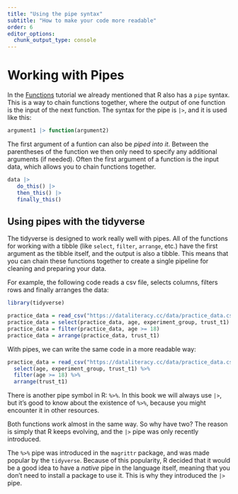 ```yaml
---
title: "Using the pipe syntax"
subtitle: "How to make your code more readable"
order: 6
editor_options: 
  chunk_output_type: console
---
```



# Working with Pipes

In the [Functions](../getting-started/functions.qmd#using-the-pipe-syntax) tutorial we already mentioned that R also has a `pipe` syntax. 
This is a way to chain functions together, where the output of one function is the input of the next function.
The syntax for the pipe is `|>`, and it is used like this:

```r
argument1 |> function(argument2)
```

The first argument of a funtion can also be *piped into it*. 
Between the parentheses of the function we then only need to specify any additional arguments (if needed).
Often the first argument of a function is the input data, which allows you to chain functions together.

```r
data |> 
   do_this() |> 
   then_this() |>
   finally_this()
```


## Using pipes with the tidyverse

The tidyverse is designed to work really well with pipes.
All of the functions for working with a tibble (like `select`, `filter`, `arrange`, etc.) have the first argument as the tibble itself, and the output is also a tibble.
This means that you can chain these functions together to create a single pipeline for cleaning and preparing your data.

For example, the following code reads a csv file, selects columns, filters rows and finally arranges the data:

```r
library(tidyverse)

practice_data = read_csv("https://dataliteracy.cc/data/practice_data.csv")
practice_data = select(practice_data, age, experiment_group, trust_t1)
practice_data = filter(practice_data, age >= 18)
practice_data = arrange(practice_data, trust_t1)
```

With pipes, we can write the same code in a more readable way:

```r
practice_data = read_csv("https://dataliteracy.cc/data/practice_data.csv") %>%
  select(age, experiment_group, trust_t1) %>%
  filter(age >= 18) %>%
  arrange(trust_t1)
```

::: {.callout-note title="The alternative pipe symbol `%>%`" collapse="true"}


There is another pipe symbol in R: `%>%`.
In this book we will always use `|>`, but it's good to know about the existence of `%>%`, because you might encounter it in other resources.

Both functions work almost in the same way.
So why have two?
The reason is simply that R keeps evolving, and the `|>` pipe was only recently introduced.

The `%>%` pipe was introduced in the `magrittr` package, and was made popular by the `tidyverse`. 
Because of this popularity, R decided that it would be a good idea to have a *native* pipe in the language itself, meaning that you don't need to install a package to use it. 
This is why they introduced the `|>` pipe.
:::